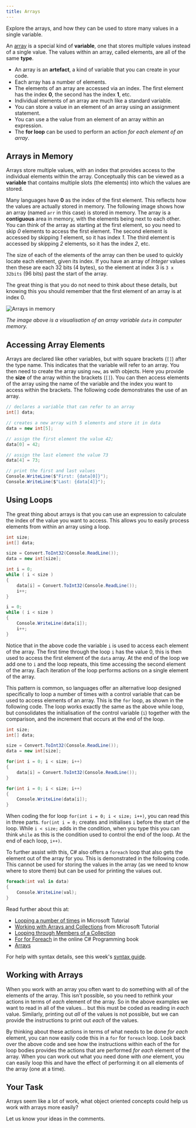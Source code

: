 ```yaml
---
title: Arrays
---
```


Explore the arrays, and how they can be used to store many values in a single variable.

An [array](https://en.wikibooks.org/wiki/C_Sharp_Programming/Data_structures#Arrays) is a special kind of **variable**, one that stores multiple values instead of a single value. The values within an array, called elements, are all of the same **type**.

- An array is an **artefact**, a kind of variable that you can create in your code.
- Each array has a number of elements.
- The elements of an array are accessed via an index. The first element has the index **0**, the second has the index **1**, etc.
- Individual elements of an array are much like a standard variable.
- You can store a value in an element of an array using an assignment statement.
- You can use a the value from an element of an array within an expression.
- The **for loop** can be used to perform an action _for each element of an array_.

## Arrays in Memory

Arrays store multiple values, with an index that provides access to the individual elements within the array. Conceptually this can be viewed as a **variable** that contains multiple slots (the elements) into which the values are stored. 

Many languages have **0** as the index of the first element. This reflects how the values are actually stored in memory. The following image shows how an array (named `arr` in this case) is stored in memory. The array is a **contiguous** area in memory, with the elements being next to each other. You can think of the array as starting at the first element, so you need to skip _0_ elements to access the first element. The second element is accessed by skipping _1_ element, so it has index _1_. The third element is accessed by skipping _2_ elements, so it has the index _2_, etc.

The size of each of the elements of the array can then be used to quickly locate each element, given its index. If you have an array of _Integer_ values then these are each 32 bits (4 bytes), so the element at index 3 is `3 x 32bits` (96 bits) past the start of the array.

The great thing is that you do not need to think about these details, but knowing this you should remember that the first element of an array is at index 0.

![Arrays in memory](./images/arrays-data.png)

*The image above is a visualisation of an array variable `data` in computer memory.*

## Accessing Array Elements

Arrays are declared like other variables, but with square brackets (`[]`) after the type name. This indicates that the variable will refer to an array. You then need to create the array using `new`, as with objects. Here you provide the **size** of the array within the brackets (`[]`). You can then access elements of the array using the name of the variable and the index you want to access within the brackets. The following code demonstrates the use of an array.

~~~cs
// declares a variable that can refer to an array
int[] data;

// creates a new array with 5 elements and store it in data
data = new int[5];

// assign the first element the value 42;
data[0] = 42;

// assign the last element the value 73
data[4] = 73;

// print the first and last values
Console.WriteLine($"First: {data[0]}");
Console.WriteLine($"Last: {data[4]}");
~~~

## Using Loops

The great thing about arrays is that you can use an expression to calculate the index of the value you want to access. This allows you to easily process elements from within an array using a loop.

~~~cs
int size;
int[] data;

size = Convert.ToInt32(Console.ReadLine());
data = new int[size];

int i = 0;
while ( i < size )
{
    data[i] = Convert.ToInt32(Console.ReadLine());
    i++;
}

i = 0;
while ( i < size )
{
    Console.WriteLine(data[i]);
    i++;
}
~~~

Notice that in the above code the variable `i` is used to access each element of the array. The first time through the loop `i` has the value 0, this is then used to access the first element of the `data` array. At the end of the loop we add one to `i` and the loop repeats, this time accessing the second element of the array. Each iteration of the loop performs actions on a single element of the array.

This pattern is common, so languages offer an alternative loop designed specifically to loop a number of times with a control variable that can be used to access elements of an array. This is the `for` loop, as shown in the following code. The loop works exactly the same as the above while loop, but consolidates the initialisation of the control variable (`i`) together with the comparison, and the increment that occurs at the end of the loop.

~~~cs
int size;
int[] data;

size = Convert.ToInt32(Console.ReadLine());
data = new int[size];

for(int i = 0; i < size; i++)
{
    data[i] = Convert.ToInt32(Console.ReadLine());
}

for(int i = 0; i < size; i++)
{
    Console.WriteLine(data[i]);
}
~~~

When coding the for loop `for(int i = 0; i < size; i++)`, you can read this in three parts. `for(int i = 0;` creates and initialises `i` before the start of the loop. While `i < size;` adds in the condition, when you type this you can think `while` as this is the condition used to control the end of the loop. At the end of each loop, `i++)`.

To further assist with this, C# also offers a `foreach` loop that also gets the element out of the array for you. This is demonstrated in the following code. This cannot be used for storing the values in the array (as we need to know where to store them) but can be used for printing the values out.

~~~cs
foreach(int val in data)
{
    Console.WriteLine(val);
}
~~~

Read further about this at:
* [Looping a number of times](https://www.microsoft.com/net/tutorials/csharp/getting-started/for-loops) in Microsoft Tutorial
* [Working with Arrays and Collections](https://www.microsoft.com/net/tutorials/csharp/getting-started/arrays-collections) from Microsoft Tutorial
* [Looping through Members of a Collection](https://www.microsoft.com/net/tutorials/csharp/getting-started/looping-collections)
* [For for Foreach](https://en.wikibooks.org/wiki/C_Sharp_Programming/Control#for_loop) in the online C# Programming book
* [Arrays](https://en.wikibooks.org/wiki/C_Sharp_Programming/Data_structures#Arrays)

For help with syntax details, see this week's [syntax guide](/book/part-3-programs-as-concepts/4-collections/1-concepts/25-syntax-guide).

## Working with Arrays

When you work with an array you often want to do something with all of the elements of the array. This isn't possible, so you need to rethink your actions in terms of _each_ element of the array. So in the above examples we want to read in all of the values... but this must be coded as reading in _each_ value. Similarly, printing out _all_ of the values is not possible, but we can provide the instructions to print out _each_ of the values.

By thinking about these actions in terms of what needs to be done _for each_ element, you can now easily code this in a `for` for `foreach` loop. Look back over the above code and see how the instructions within each of the for loop bodies provides the actions that are performed _for each_ element of the array. When you can work out what you need done with _one_ element, you can easily loop this and have the effect of performing it on all elements of the array (one at a time).

## Your Task

Arrays seem like a lot of work, what object oriented concepts could help us work with arrays more easily?

Let us know your ideas in the comments.
